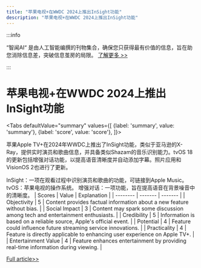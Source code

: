 ```yaml
---
title: "苹果电视+在WWDC 2024上推出InSight功能"
description: "苹果电视+在WWDC 2024上推出InSight功能"
---
```



:::info

“智闻AI“ 是由人工智能编撰的刊物集合，确保您只获得最有价值的信息，旨在助您消除信息差，突破信息茧房的局限。  [了解更多 >>](/zh-Hans/docs/guides)

:::

# 苹果电视+在WWDC 2024上推出InSight功能


<Tabs
	defaultValue="summary"
	values={[
	{label: 'summary', value: 'summary'},
	{label: 'score', value: 'score'},
]}>
<TabItem value="summary">


苹果Apple TV+在2024年WWDC上推出了InSight功能，类似于亚马逊的X-Ray，提供实时演员和歌曲信息，并具备类似Shazam的音乐识别能力。tvOS 18的更新包括增强对话功能，以提高语音清晰度并自动添加字幕。照片应用和VisionOS 2也进行了更新。

InSight：一项在观看过程中识别演员和歌曲的功能，可链接到Apple Music。
tvOS：苹果电视的操作系统。
增强对话：一项功能，旨在提高语音在背景噪音中的清晰度。
</TabItem>
<TabItem value="score">
	| Scores     | Value   | Explanation |
	| -------- | ------- | ------- |
	| Objectivity  | 5    | Content provides factual information about a new feature without bias.    |
	| Social Impact | 3     | Content may spark some discussion among tech and entertainment enthusiasts.    |
	| Credibility    | 5    | Information is based on a reliable source, Apple's official event.    |
	| Potential    | 4    | Feature could influence future streaming service innovations.    |
	| Practicality    | 4    | Feature is directly applicable to enhancing user experience on Apple TV+.    |
	| Entertainment Value    | 4    | Feature enhances entertainment by providing real-time information during viewing.    |
</TabItem>
</Tabs>

[Full article>>](https://techcrunch.com/2024/06/10/apple-tv-insight-feature-wwdc-2024/)
